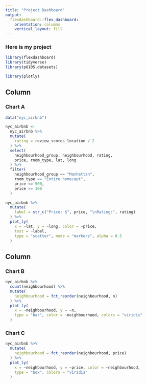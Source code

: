 ```yaml
---
title: "Project Dashboard"
output: 
  flexdashboard::flex_dashboard:
    orientation: columns
    vertical_layout: fill
---
```

### Here is my project
```r
library(flexdashboard)
library(tidyverse)
library(p8105.datasets)

library(plotly)
```

Column {data-width=650}
-----------------------------------------------------------------------

### Chart A

```r
data("nyc_airbnb")

nyc_airbnb <-
  nyc_airbnb %>% 
  mutate(
    rating = review_scores_location / 2
  ) %>% 
  select(
    neighbourhood_group, neighbourhood, rating,
    price, room_type, lat, long
  ) %>% 
  filter(
    neighbourhood_group == "Manhattan",
    room_type == "Entire home/apt",
    price <= 500,
    price >= 100
  )

nyc_airbnb %>% 
  mutate(
    label = str_c("Price: $", price, "\nRating:", rating)
  ) %>% 
  plot_ly(
    x = ~lat, y = ~long, color = ~price,
    text = ~label,
    type = "scatter", mode = "markers", alpha = 0.5
  )
```

Column {data-width=350}
-----------------------------------------------------------------------

### Chart B

```r
nyc_airbnb %>% 
  count(neighbourhood) %>%
  mutate(
    neighbourhood = fct_reorder(neighbourhood, n)
  ) %>% 
  plot_ly(
    x = ~neighbourhood, y = ~n, 
    type = "bar", color = ~neighbourhood, colors = "viridis"
  )
```

### Chart C

```r
nyc_airbnb %>%
  mutate(
    neighbourhood = fct_reorder(neighbourhood, price)
  ) %>% 
  plot_ly(
    x = ~neighbourhood, y = ~price, color = ~neighbourhood,
    type = "box", colors = "viridis"
  )
```


